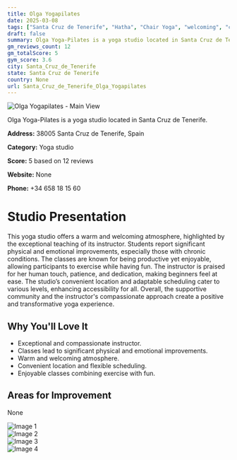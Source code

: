 ```yaml
---
title: Olga Yogapilates
date: 2025-03-08
tags: ["Santa Cruz de Tenerife", "Hatha", "Chair Yoga", "welcoming", "comfortable", "Santa Cruz de Tenerife"]  
draft: false
summary: Olga Yoga-Pilates is a yoga studio located in Santa Cruz de Tenerife.
gm_reviews_count: 12
gm_totalScore: 5
gym_score: 3.6
city: Santa_Cruz_de_Tenerife
state: Santa Cruz de Tenerife
country: None
url: Santa_Cruz_de_Tenerife_Olga_Yogapilates
---
```


<div className="aspect-[16/9] relative my-8">
  <img 
    src="https://lh5.googleusercontent.com/p/AF1QipO7p8ylglr_xtpr3qiR1C0mzprGMRiEt6q6BtK_=w1920-h1080-k-no"
    alt="Olga Yogapilates - Main View"
    className="object-cover absolute inset-0 w-full h-full rounded-lg"
  />
</div>

Olga Yoga-Pilates is a yoga studio located in Santa Cruz de Tenerife.

**Address:** 38005 Santa Cruz de Tenerife, Spain

**Category:** Yoga studio

**Score:** 5 based on 12 reviews

**Website:** None

**Phone:** +34 658 18 15 60

# Studio Presentation

This yoga studio offers a warm and welcoming atmosphere, highlighted by the exceptional teaching of its instructor. Students report significant physical and emotional improvements, especially those with chronic conditions. The classes are known for being productive yet enjoyable, allowing participants to exercise while having fun. The instructor is praised for her human touch, patience, and dedication, making beginners feel at ease. The studio’s convenient location and adaptable scheduling cater to various levels, enhancing accessibility for all. Overall, the supportive community and the instructor's compassionate approach create a positive and transformative yoga experience.



## Why You'll Love It

- Exceptional and compassionate instructor.
- Classes lead to significant physical and emotional improvements.
- Warm and welcoming atmosphere.
- Convenient location and flexible scheduling.
- Enjoyable classes combining exercise with fun.

## Areas for Improvement

None

<div className="grid grid-cols-1 xl:grid-cols-2 gap-4 my-8">
<div className="aspect-[4/3] relative"><img src="https://lh5.googleusercontent.com/p/AF1QipMD298DUvMilRjlYYKm_Bo7qUTsjsQQlBtlArbL=w1920-h1080-k-no" alt="Image 1" className="object-cover absolute inset-0 w-full h-full rounded-lg" /></div>
<div className="aspect-[4/3] relative"><img src="https://lh5.googleusercontent.com/p/AF1QipMyyglbCUFGeJNkgD5MmiPaj2-qru5UJX6r0mTr=w1920-h1080-k-no" alt="Image 2" className="object-cover absolute inset-0 w-full h-full rounded-lg" /></div>
<div className="aspect-[4/3] relative"><img src="https://lh5.googleusercontent.com/p/AF1QipPTFb_QqsI4YUKNHA8Xm2v6BfQTm9sn4EX9xNBb=w1920-h1080-k-no" alt="Image 3" className="object-cover absolute inset-0 w-full h-full rounded-lg" /></div>
<div className="aspect-[4/3] relative"><img src="https://lh5.googleusercontent.com/p/AF1QipN5W491CBGZ6elmXocfkxA3txzsusyi3Od7Wd0t=w1920-h1080-k-no" alt="Image 4" className="object-cover absolute inset-0 w-full h-full rounded-lg" /></div>
</div>